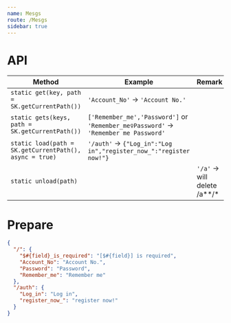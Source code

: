 ```yaml
---
name: Mesgs
route: /Mesgs
sidebar: true
---
```



# API
| Method | Example | Remark |
| -- | -- | -- |
| `static get(key, path = SK.getCurrentPath())` | `'Account_No'` -> `'Account No.'` | |
| `static gets(keys, path = SK.getCurrentPath())` | `['Remember_me','Password']` or `'Remember_me♀Password'` -> `'Remember me Password'` | |
| `static load(path = SK.getCurrentPath(), async = true)` | `'/auth'` -> `{"Log_in":"Log in","register_now_":"register now!"}` | |
| `static unload(path)` | | `'/a'` -> will delete /a**/* |

# Prepare
```json
{
  "/": {
    "$#{field}_is_required": "[$#{field}] is required",
    "Account_No": "Account No.",
    "Password": "Password",
    "Remember_me": "Remember me"
  },
  "/auth": {
    "Log_in": "Log in",
    "register_now_": "register now!"
  }
}
```
